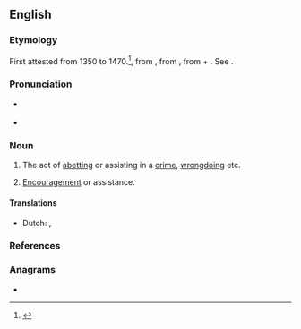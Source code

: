 ==English==

===Etymology===
First attested from 1350 to 1470.<ref name=SOED>{{R:SOED5|page=4}}</ref>, from {{etyl|enm|en}} {{m|enm|abetement}}, from {{etyl|xno|en}}, from {{etyl|fro|en}} {{m|fro|abeter}} + {{m|en|-ment}}. See {{m|en|abet}}.

===Pronunciation===
* {{a|US}} {{IPA|/əˈbɛt.mənt/|lang=en}}
* {{audio|Abetment US.ogg|Audio (US)|lang=en}}

===Noun===
{{en-noun|~}}

# {{lb|en|chiefly|law}} The act of [[abet|abetting]] or assisting in a [[crime]], [[wrongdoing]] etc. {{defdate|from 14th c.}}
# [[encouragement|Encouragement]] or assistance. {{defdate|from 16th c.}}

====Translations====
{{trans-top|act of abetting a crime}}
* Dutch: {{t|nl|ophitsing|m}}, {{t+|nl|aanstoken|n}}
{{trans-mid}}
{{trans-bottom}}

===References===
<references/>

===Anagrams===
* {{anagrams|en|batement}}